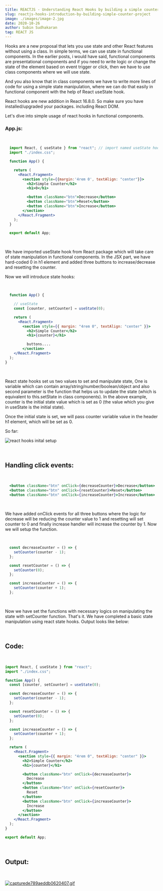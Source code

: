 ```yaml
---
title: REACTJS - Understanding React Hooks by building a simple counter project
slug: reactjs-hooks-introduction-by-building-simple-counter-project
image: ./images/image-2.jpg
date: 2020-10-26
author: Subin Sudhakaran
tag: REACT JS
---
```


<div className="posts-wrapper">

  Hooks are a new proposal that lets you use state and other React features without using a class. In simple terms, we can use state in functional components. In the earlier posts, i would have said, functional components are presentational components and if you need to write logic or change the state of the element based on event trigger or click, then we have to use class components where we will use state.

  And you also know that in class components we have to write more lines of code for using a simple state manipulation, where we can do that easily in functional component with the help of React useState hook.

  <div className="blockquote">
    React hooks are new addition in React 16.8.0. So make sure you have installed/upgraded your packages. including React DOM.
  </div>

  Let's dive into simple usage of react hooks in functional components.

  ### App.js:

  <br/> 

```jsx
  import React, { useState } from "react"; // import named useState hook from react
  import "./index.css";

  function App() {

    return (
      <React.Fragment>
        <section style={{margin:'4rem 0', textAlign: "center"}}>
          <h2>Simple Counter</h2>
          <h1>0</h1>

          <button className="btn">Decrease</button>
          <button className="btn">Reset</button>
          <button className="btn">Increase</button>
        </section>
      </React.Fragment>
    );
  }

  export default App;
```

<br/>

We have imported useState hook from React package which will take care of state manipulation in functional components. In the JSX part, we have hard-coded 0 in h1 element and added three butttons to increase/decrease and resetting the counter.

Now we will introduce state hooks:

<br/>

```jsx
  function App() {

    // useState
    const [counter, setCounter] = useState(0);

    return (
      <React.Fragment>
        <section style={{ margin: "4rem 0", textAlign: "center" }}>
          <h2>Simple Counter</h2>
          <h1>{counter}</h1>

          buttons....
        </section>
    </React.Fragment>
  );
}
```

<br/>

React state hooks set us two values to set and manipulate state, One is variable which can contain array/string/number/boolean/object and also second parameter is the function that helps us to update the state (which is equivalent to this.setState in class components). In the above example, counter is the initial state value which is set as 0 (the value which you give in useState is the initial state).

Once the initial state is set, we will pass counter variable value in the header h1 element, which will be set as 0.

So far:

![react hooks inital setup](./images/react-hooks-initial-setup.png)

<br/>

## Handling click events:

<br/>

```jsx
  <button className="btn" onClick={decreaseCounter}>Decrease</button>
  <button className="btn" onClick={resetCounter}>Reset</button>
  <button className="btn" onClick={increaseCounter}>Increase</button>
```

<br/>

We have added onClick events for all three buttons where the logic for decrease will be reducing the counter value to 1 and resetting will set counter to 0 and finally increase handler will increase the counter by 1. Now we will setup the function.

<br/>

```jsx
  const decreaseCounter = () => {
    setCounter(counter - 1);
  };

  const resetCounter = () => {
    setCounter(0);
  };

  const increaseCounter = () => {
    setCounter(counter + 1);
  };
```

<br/>

Now we have set the functions with necessary logics on manipulating the state with setCounter function. That's it. We have completed a basic state manipulation using react state hooks. Output looks like below:

<br/>

## Code:

<br/>

```jsx
import React, { useState } from "react";
import "./index.css";

function App() {
  const [counter, setCounter] = useState(0);

  const decreaseCounter = () => {
    setCounter(counter - 1);
  };

  const resetCounter = () => {
    setCounter(0);
  };

  const increaseCounter = () => {
    setCounter(counter + 1);
  };

  return (
    <React.Fragment>
      <section style={{ margin: "4rem 0", textAlign: "center" }}>
        <h2>Simple Counter</h2>
        <h1>{counter}</h1>

        <button className="btn" onClick={decreaseCounter}>
          Decrease
        </button>
        <button className="btn" onClick={resetCounter}>
          Reset
        </button>
        <button className="btn" onClick={increaseCounter}>
          Increase
        </button>
      </section>
    </React.Fragment>
  );
}

export default App;
```

<br/>

## Output:

<br/>

[![capturede789aeddb0620407.gif](https://s8.gifyu.com/images/capturede789aeddb0620407.gif)](https://gifyu.com/image/8A4l)

</div>

